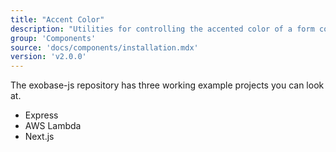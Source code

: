 ```yaml
---
title: "Accent Color"
description: "Utilities for controlling the accented color of a form control."
group: 'Components'
source: 'docs/components/installation.mdx'
version: 'v2.0.0'
---
```


The exobase-js repository has three working example projects you can look at.

- Express
- AWS Lambda
- Next.js
